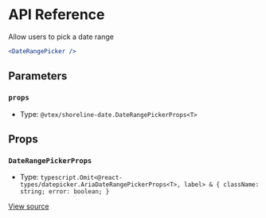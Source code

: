 # API Reference

Allow users to pick a date range

```jsx
<DateRangePicker />
```

## Parameters

### `props`

- Type: `@vtex/shoreline-date.DateRangePickerProps<T>`

## Props

### `DateRangePickerProps`

- Type: `typescript.Omit<@react-types/datepicker.AriaDateRangePickerProps<T>, label> & { className: string; error: boolean; }`

[View source](https://github.com/vtex/shoreline/blob/495e78210/packages/date/src/date-range-picker/date-range-picker.tsx#L27)
